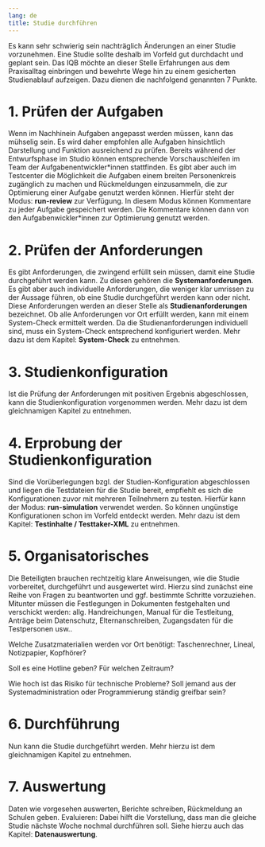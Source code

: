 ```yaml
---
lang: de
title: Studie durchführen
---
```


Es kann sehr schwierig sein nachträglich Änderungen an einer Studie vorzunehmen. Eine Studie sollte deshalb im Vorfeld gut durchdacht und geplant sein. Das IQB möchte an dieser Stelle Erfahrungen aus dem Praxisalltag einbringen und bewehrte Wege hin zu einem gesicherten Studienablauf aufzeigen. Dazu dienen die nachfolgend genannten 7 Punkte.

# 1. Prüfen der Aufgaben

Wenn im Nachhinein Aufgaben angepasst werden müssen, kann das mühselig sein. Es wird daher empfohlen alle Aufgaben hinsichtlich Darstellung und Funktion ausreichend zu prüfen. Bereits während der Entwurfsphase im Studio können entsprechende Vorschauschleifen im Team der Aufgabenentwickler\*innen stattfinden. Es gibt aber auch im Testcenter die Möglichkeit die Aufgaben einem breiten Personenkreis zugänglich zu machen und Rückmeldungen einzusammeln, die zur Optimierung einer Aufgabe genutzt werden können. Hierfür steht der Modus: **run-review** zur Verfügung. In diesem Modus können Kommentare zu jeder Aufgabe gespeichert werden. Die Kommentare können dann von den Aufgabenwickler\*innen zur Optimierung genutzt werden.

# 2. Prüfen der Anforderungen

Es gibt Anforderungen, die zwingend erfüllt sein müssen, damit eine Studie durchgeführt werden kann. Zu diesen gehören die **Systemanforderungen**. Es gibt aber auch individuelle Anforderungen, die weniger klar umrissen zu der Aussage führen, ob eine Studie durchgeführt werden kann oder nicht. Diese Anforderungen werden an dieser Stelle als **Studienanforderungen** bezeichnet. Ob alle Anforderungen vor Ort erfüllt werden, kann mit einem System-Check ermittelt werden. Da die Studienanforderungen individuell sind, muss ein System-Check entsprechend konfiguriert werden. Mehr dazu ist dem Kapitel: **System-Check** zu entnehmen.

# 3. Studienkonfiguration

Ist die Prüfung der Anforderungen mit positiven Ergebnis abgeschlossen, kann die Studienkonfiguration vorgenommen werden. Mehr dazu ist dem gleichnamigen Kapitel zu entnehmen.

# 4. Erprobung der Studienkonfiguration

Sind die Vorüberlegungen bzgl. der Studien-Konfiguration abgeschlossen und liegen die Testdateien für die Studie bereit, empfiehlt es sich die Konfigurationen zuvor mit mehreren Teilnehmern zu testen. Hierfür kann der Modus: **run-simulation** verwendet werden. So können ungünstige Konfigurationen schon im Vorfeld entdeckt werden. Mehr dazu ist dem Kapitel: **Testinhalte / Testtaker-XML** zu entnehmen.

# 5. Organisatorisches

Die Beteiligten brauchen rechtzeitig klare Anweisungen, wie die Studie vorbereitet, durchgeführt und ausgewertet wird. Hierzu sind zunächst eine Reihe von Fragen zu beantworten und ggf. bestimmte Schritte vorzuziehen. Mitunter müssen die Festlegungen in Dokumenten festgehalten und verschickt werden: allg. Handreichungen, Manual für die Testleitung, Anträge beim Datenschutz, Elternanschreiben, Zugangsdaten für die Testpersonen usw..

Welche Zusatzmaterialien werden vor Ort benötigt: Taschenrechner, Lineal, Notizpapier, Kopfhörer?

Soll es eine Hotline geben? Für welchen Zeitraum?

Wie hoch ist das Risiko für technische Probleme? Soll jemand aus der Systemadministration oder Programmierung ständig greifbar sein?

# 6. Durchführung

Nun kann die Studie durchgeführt werden. Mehr hierzu ist dem gleichnamigen Kapitel zu entnehmen.

# 7. Auswertung

Daten wie vorgesehen auswerten, Berichte schreiben, Rückmeldung an Schulen geben. Evaluieren: Dabei hilft die Vorstellung, dass man die gleiche Studie nächste Woche nochmal durchführen soll. Siehe hierzu auch das Kapitel: **Datenauswertung**.